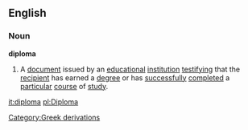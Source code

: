 ==English==
===Noun===
{{wikipedia}}
'''diploma'''
#A [[document]] issued by an [[educational]] [[institution]] [[testify]]ing that the [[recipient]] has earned a [[degree]] or has [[successfully]] [[complete]]d a [[particular]] [[course]] of [[study]].
[[Category:Greek derivations]]

[[it:diploma]]
[[pl:Diploma]]